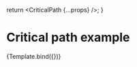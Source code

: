 


<Meta
  title="CriticalPath"
  component={Gantt}
/>

  return <CriticalPath {...props} />;
}

# Critical path example

<Story name="CriticalPath">
  {Template.bind({})}
</Story>
